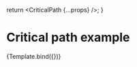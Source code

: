 


<Meta
  title="CriticalPath"
  component={Gantt}
/>

  return <CriticalPath {...props} />;
}

# Critical path example

<Story name="CriticalPath">
  {Template.bind({})}
</Story>
